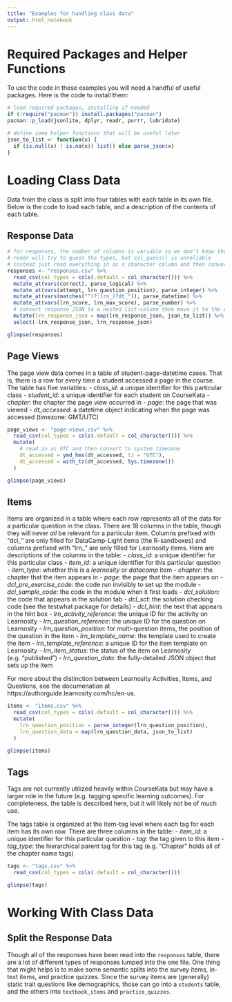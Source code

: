 ```yaml
---
title: "Examples for handling class data"
output: html_notebook
---
```


# Required Packages and Helper Functions

To use the code in these examples you will need a handful of useful packages. Here is the code to install them:

```r

# load required packages, installing if needed
if (!require("pacman")) install.packages("pacman")
pacman::p_load(jsonlite, dplyr, readr, purrr, lubridate)

# define some helper functions that will be useful later
json_to_list <- function(x) {
  if (is.null(x) | is.na(x)) list() else parse_json(x)
}
```

# Loading Class Data

Data from the class is split into four tables with each table in its own file. Below is the code to load each table, and a description of the contents of each table.

## Response Data

```r
# for responses, the number of columns is variable so we don't know the types
# readr will try to guess the types, but col_guess() is unreliable
# instead just read everything in as a character column and then convert after
responses <- "responses.csv" %>% 
  read_csv(col_types = cols(.default = col_character())) %>% 
  mutate_at(vars(correct), parse_logical) %>% 
  mutate_at(vars(attempt, lrn_question_position), parse_integer) %>% 
  mutate_at(vars(matches("^(?:lrn_)?dt_")), parse_datetime) %>% 
  mutate_at(vars(lrn_score, lrn_max_score), parse_number) %>% 
  # convert response JSON to a nested list-column then move it to the end
  mutate(lrn_response_json = map(lrn_response_json, json_to_list)) %>% 
  select(-lrn_response_json, lrn_response_json)

glimpse(responses)
```

## Page Views

The page view data comes in a table of student-page-datetime cases. That is, there is a row for every time a student accessed a page in the course. The table has five variables:
 - *class_id*: a unique identifier for this particular class
 - *student_id*: a unique identifier for each student on CourseKata
 - *chapter*: the chapter the page view occurred in
 - *page*: the page that was viewed
 - *dt_accessed*: a datetime object indicating when the page was accessed (timezone: GMT/UTC)

```r
page_views <- "page-views.csv" %>% 
  read_csv(col_types = cols(.default = col_character())) %>% 
  mutate(
    # read in as UTC and then convert to system timezone
    dt_accessed = ymd_hms(dt_accessed, tz = "UTC"),
    dt_accessed = with_tz(dt_accessed, Sys.timezone())
  )

glimpse(page_views)
```

## Items

Items are organized in a table where each row represents all of the data for a particular question in the class. There are 18 columns in the table, though they will never *all* be relevant for a particular item. Columns prefixed with "dcl_" are only filled for DataCamp-Light items (the R-sandboxes) and columns prefixed with "lrn_" are only filled for Learnosity items. Here are descriptions of the columns in the table:
 - *class_id*: a unique identifier for this particular class
 - *item_id*: a unique identifier for this particular question
 - *item_type*: whether this is a *learnosity* or *datacamp* item
 - *chapter*: the chapter that the item appears in
 - *page*: the page that the item appears on
 - *dcl_pre_exercise_code*: the code run invisibly to set up the module
 - *dcl_sample_code*: the code in the module when it first loads
 - *dcl_solution*: the code that appears in the solution tab
 - *dcl_sct*: the solution checking code (see the testwhat package for details)
 - *dcl_hint*: the text that appears in the hint box
 - *lrn_activity_reference*: the unique ID for the activity on Learnosity
 - *lrn_question_reference*: the unique ID for the question on Learnosity
 - *lrn_question_position*: for multi-question items, the position of the question in the item
 - *lrn_template_name*: the template used to create the item
 - *lrn_template_reference*: a unique ID for the item template on Learnosity
 - *lrn_item_status*: the status of the item on Learnosity (e.g. "published")
 - *lrn_question_data*: the fully-detailed JSON object that sets up the item
 
For more about the distinction between Learnosity Activities, Items, and Questions, see the documenation at https://authorguide.learnosity.com/hc/en-us.

```r
items <- "items.csv" %>% 
  read_csv(col_types = cols(.default = col_character())) %>% 
  mutate(
    lrn_question_position = parse_integer(lrn_question_position),
    lrn_question_data = map(lrn_question_data, json_to_list)
  )

glimpse(items)
```

## Tags 

Tags are not currently utilized heavily within CourseKata but may have a larger role in the future (e.g. tagging specific learning outcomes). For completeness, the table is described here, but it will likely not be of much use. 

The tags table is organized at the item-tag level where each tag for each item has its own row. There are three columns in the table:
 - *item_id*: a unique identifier for this particular question
 - *tag*: the tag given to this item
 - *tag_type*: the hierarchical parent tag for this tag (e.g. "Chapter" holds all of the chapter name tags)

```r
tags <- "tags.csv" %>% 
  read_csv(col_types = cols(.default = col_character()))

glimpse(tags)
```

# Working With Class Data

## Split the Response Data

Though all of the responses have been read into the `responses` table, there are a lot of different types of responses lumped into the one file. One thing that might helps is to make some semantic splits into the survey items, in-text items, and practice quizzes. Since the survey items are (generally) static trait questions like demographics, those can go into a `students` table, and the others into `textbook_items` and `practice_quizzes`.

```r

```
